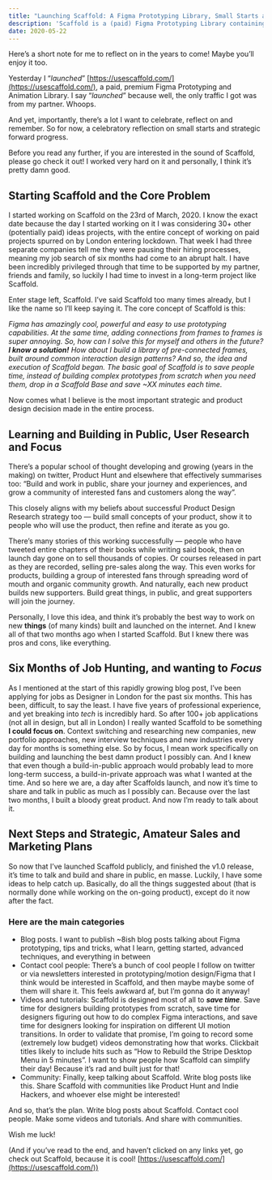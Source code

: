 ```yaml
---
title: "Launching Scaffold: A Figma Prototyping Library, Small Starts and Forward Progress"
description: 'Scaffold is a (paid) Figma Prototyping Library containing 285 different prototype Bases. That’s worth celebrating — the project successes, and reflecting on the things to improve and do next.'
date: 2020-05-22
---
```


Here’s a short note for me to reflect on in the years to come! Maybe you’ll enjoy it too.

Yesterday I “*launched*” [https://usescaffold.com/](https://usescaffold.com/), a paid, premium Figma Prototyping and Animation Library. I say “*launched*” because well, the only traffic I got was from my partner. Whoops.

And yet, importantly, there’s a lot I want to celebrate, reflect on and remember. So for now, a celebratory reflection on small starts and strategic forward progress.

Before you read any further, if you are interested in the sound of Scaffold, please go check it out! I worked very hard on it and personally, I think it’s pretty damn good.

## Starting Scaffold and the Core Problem

I started working on Scaffold on the 23rd of March, 2020. I know the exact date because the day I started working on it I was considering 30+ other (potentially paid) ideas projects, with the entire concept of working on paid projects spurred on by London entering lockdown. That week I had three separate companies tell me they were pausing their hiring processes, meaning my job search of six months had come to an abrupt halt. I have been incredibly privileged through that time to be supported by my partner, friends and family, so luckily I had time to invest in a long-term project like Scaffold.

Enter stage left, Scaffold. I’ve said Scaffold too many times already, but I like the name so I’ll keep saying it. The core concept of Scaffold is this:

*Figma has amazingly cool, powerful and easy to use prototyping capabilities. At the same time, adding connections from frames to frames is super annoying. So, how can I solve this for myself and others in the future?
**I know a solution!** How about I build a library of pre-connected frames, built around common interaction design patterns? And so, the idea and execution of Scaffold began.
The basic goal of Scaffold is to save people time, instead of building complex prototypes from scratch when you need them, drop in a Scaffold Base and save ~XX minutes each time.*

Now comes what I believe is the most important strategic and product design decision made in the entire process.

## Learning and Building in Public, User Research and Focus

There’s a popular school of thought developing and growing (years in the making) on twitter, Product Hunt and elsewhere that effectively summarises too: “Build and work in public, share your journey and experiences, and grow a community of interested fans and customers along the way”.

This closely aligns with my beliefs about successful Product Design Research strategy too — build small concepts of your product, show it to people who will use the product, then refine and iterate as you go.

There’s many stories of this working successfully — people who have tweeted entire chapters of their books while writing said book, then on launch day gone on to sell thousands of copies. Or courses released in part as they are recorded, selling pre-sales along the way. This even works for products, building a group of interested fans through spreading word of mouth and organic community growth. And naturally, each new product builds new supporters. Build great things, in public, and great supporters will join the journey.

Personally, I love this idea, and think it’s probably the best way to work on new **things** (of many kinds) built and launched on the internet. And I knew all of that two months ago when I started Scaffold. But I knew there was pros and cons, like everything.

## Six Months of Job Hunting, and wanting to *Focus*

As I mentioned at the start of this rapidly growing blog post, I’ve been applying for jobs as Designer in London for the past six months. This has been, difficult, to say the least. I have five years of professional experience, and yet breaking into *tech* is incredibly hard. So after 100+ job applications (not all in design, but all in London) I really wanted Scaffold to be something **I could focus on**. Context switching and researching new companies, new portfolio approaches, new interview techniques and new industries every day for months is something else. So by focus, I mean work specifically on building and launching the best damn product I possibly can. And I knew that even though a build-in-public approach would probably lead to more long-term success, a build-in-private approach was what I wanted at the time. And so here we are, a day after Scaffolds launch, and now it’s time to share and talk in public as much as I possibly can. Because over the last two months, I built a bloody great product. And now I’m ready to talk about it.

## Next Steps and Strategic, Amateur Sales and Marketing Plans

So now that I’ve launched Scaffold publicly, and finished the v1.0 release, it’s time to talk and build and share in public, en masse. Luckily, I have some ideas to help catch up. Basically, do all the things suggested about (that is normally done while working on the on-going product), except do it now after the fact.

### Here are the main categories

- Blog posts. I want to publish ~8ish blog posts talking about Figma prototyping, tips and tricks, what I learn, getting started, advanced techniques, and everything in between
- Contact cool people: There’s a bunch of cool people I follow on twitter or via newsletters interested in prototyping/motion design/Figma that I think would be interested in Scaffold, and then maybe maybe some of them will share it. This feels awkward af, but I’m gonna do it anyway!
- Videos and tutorials: Scaffold is designed most of all to ***save time***. Save time for designers building prototypes from scratch, save time for designers figuring out how to do complex Figma interactions, and save time for designers looking for inspiration on different UI motion transitions. In order to validate that promise, I’m going to record some (extremely low budget) videos demonstrating how that works. Clickbait titles likely to include hits such as “How to Rebuild the Stripe Desktop Menu in 5 minutes”. I want to show people how Scaffold can simplify their day! Because it’s rad and built just for that!
- Community: Finally, keep talking about Scaffold. Write blog posts like this. Share Scaffold with communities like Product Hunt and Indie Hackers, and whoever else might be interested!

And so, that’s the plan. Write blog posts about Scaffold. Contact cool people. Make some videos and tutorials. And share with communities.

Wish me luck!

(And if you’ve read to the end, and haven’t clicked on any links yet, go check out Scaffold, because it is cool! [https://usescaffold.com/](https://usescaffold.com/))
